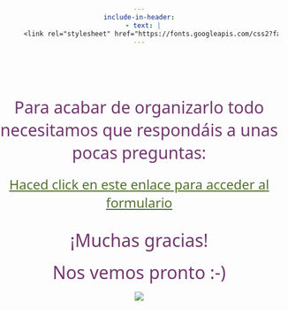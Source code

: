 ```yaml
---
include-in-header:
  - text: |
      <link rel="stylesheet" href="https://fonts.googleapis.com/css2?family=Special+Elite&display=swap">
---
```


<style>
body {
  background-image: url("images/cream.jpg");
  background-size: cover;
  background-position: center;
  background-attachment: fixed;
  margin: 0;
  padding: 0;
  text-align: center;
  min-height: 100vh;
  width: 100%;
  overflow-x: hidden;
  font-family: "Special Elite", system-ui;
  font-weight: 400;
  font-style: normal;
  position: absolute;
}
</style>

<div class="body">
  <p style="color: #72376E;"><br><br><br><br>
    <span style="font-size: 30px; display: block; margin-bottom: 20px;">
      Para acabar de organizarlo todo necesitamos que respondáis a unas pocas preguntas:
    </span>
    <span style="font-size: 24px; display: block; margin-bottom: 30px;">
      <a href="https://docs.google.com/forms/d/e/1FAIpQLSd16UMIv_MNCNrMNGvUj31ZmAafpQPLkPxfKZd2j3bxXNwy8A/viewform?usp=dialog" 
         style="color: #527130; text-decoration: underline;">
        Haced click en este enlace para acceder al formulario
      </a>
    </span>
    <span style="font-size: 32px; display: block; margin-bottom: 15px;">
      ¡Muchas gracias!
    </span>
    <span style="font-size: 32px; display: block;">
      Nos vemos pronto :-)
    </span>
  </p>
</div>

<img src="images/cartuja.png" style="max-width: 250px; height: auto;">
